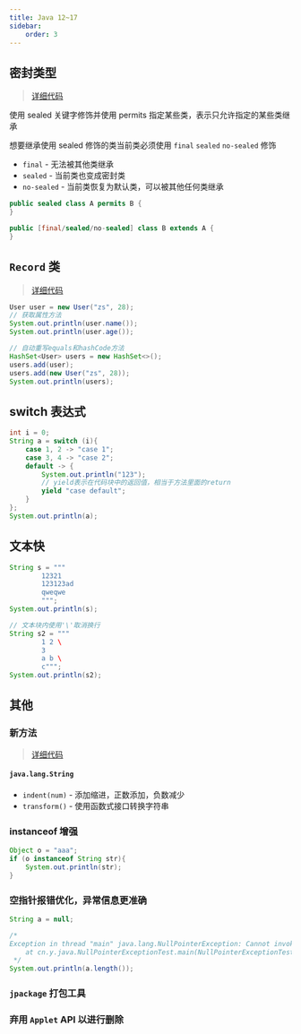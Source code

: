 ```yaml
---
title: Java 12~17
sidebar:
    order: 3
---
```


## 密封类型

> [详细代码](https://github.com/follow1123/java-version-features/blob/main/java12-17/src/main/java/cn/y/java/sealed_class)

使用 sealed 关键字修饰并使用 permits 指定某些类，表示只允许指定的某些类继承

想要继承使用 sealed 修饰的类当前类必须使用 `final` `sealed` `no-sealed` 修饰

- `final` - 无法被其他类继承
- `sealed` - 当前类也变成密封类
- `no-sealed` - 当前类恢复为默认类，可以被其他任何类继承

```java
public sealed class A permits B {
}

public [final/sealed/no-sealed] class B extends A {
}
```

## `Record` 类

> [详细代码](https://github.com/follow1123/java-version-features/blob/main/java12-17/src/main/java/cn/y/java/record/RecordTest.java)

```java
User user = new User("zs", 28);
// 获取属性方法
System.out.println(user.name());
System.out.println(user.age());

// 自动重写equals和hashCode方法
HashSet<User> users = new HashSet<>();
users.add(user);
users.add(new User("zs", 28));
System.out.println(users);
```

## switch 表达式

```java
int i = 0;
String a = switch (i){
    case 1, 2 -> "case 1";
    case 3, 4 -> "case 2";
    default -> {
        System.out.println("123");
        // yield表示在代码块中的返回值，相当于方法里面的return
        yield "case default";
    }
};
System.out.println(a);
```

## 文本快

```java
String s = """
        12321
        123123ad
        qweqwe
        """;
System.out.println(s);

// 文本块内使用'\'取消换行
String s2 = """
        1 2 \
        3
        a b \
        c""";
System.out.println(s2);
```

## 其他

### 新方法

> [详细代码](https://github.com/follow1123/java-version-features/blob/main/java12-17/src/main/java/cn/y/java/ApisTest.java)

#### `java.lang.String`

- `indent(num)` - 添加缩进，正数添加，负数减少
- `transform()` - 使用函数式接口转换字符串

### instanceof 增强

```java
Object o = "aaa";
if (o instanceof String str){
    System.out.println(str);
}
```

### 空指针报错优化，异常信息更准确

```java
String a = null;

/*
Exception in thread "main" java.lang.NullPointerException: Cannot invoke "String.length()" because "a" is null
    at cn.y.java.NullPointerExceptionTest.main(NullPointerExceptionTest.java:7)
 */
System.out.println(a.length());
```

### `jpackage` 打包工具

### 弃用 `Applet` API 以进行删除

